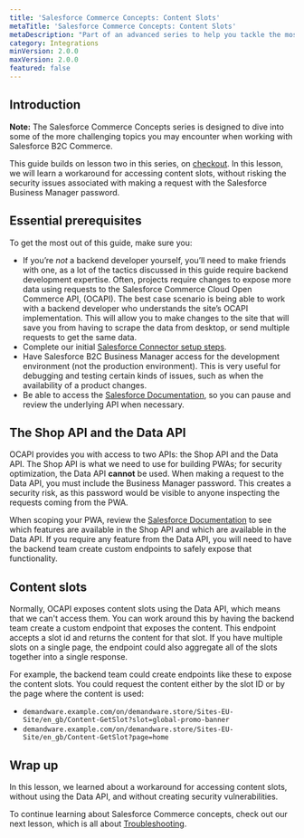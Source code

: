 ```yaml
---
title: 'Salesforce Commerce Concepts: Content Slots'
metaTitle: 'Salesforce Commerce Concepts: Content Slots'
metaDescription: "Part of an advanced series to help you tackle the most challenging topics when integrating Salesforce Commerce with your Mobify app. This lesson covers additional checkout features."
category: Integrations
minVersion: 2.0.0
maxVersion: 2.0.0
featured: false
---
```


## Introduction  

<Callout type="info">

**Note:** The Salesforce Commerce Concepts series is designed to dive into some of the more challenging topics you may encounter when working with Salesforce B2C Commerce.

</Callout>

This guide builds on lesson two in this series, on [checkout](/how-to-guides/categories/integrations/salesforce-commerce-concepts-checkout). In this lesson, we will learn a workaround for accessing content slots, without risking the security issues associated with making a request with the Salesforce Business Manager password.

## Essential prerequisites  

To get the most out of this guide, make sure you:  

- If you’re *not* a backend developer yourself, you’ll need to make friends with one, as a lot of the tactics discussed in this guide require backend development expertise. Often, projects require changes to expose more data using requests to the Salesforce Commerce Cloud Open Commerce API, (OCAPI). The best case scenario is being able to work with a backend developer who understands the site’s OCAPI implementation. This will allow you to make changes to the site that will save you from having to scrape the data from desktop, or send multiple requests to get the same data.
- Complete our initial [Salesforce Connector setup steps](/how-to-guides/categories/integrations/setting-up-the-salesforce-connector).
- Have Salesforce B2C Business Manager access for the development environment (not the production environment). This is very useful for debugging and testing certain kinds of issues, such as when the availability of a product changes.
- Be able to access the [Salesforce Documentation](https://documentation.b2c.commercecloud.salesforce.com/DOC1/index.jsp), so you can pause and review the underlying API when necessary.

## The Shop API and the Data API

OCAPI provides you with access to two APIs: the Shop API and the Data API. The Shop API is what we need to use for building PWAs; for security optimization, the Data API **cannot** be used. When making a request to the Data API, you must include the Business Manager password. This creates a security risk, as this password would be visible to anyone inspecting the requests coming from the PWA.

When scoping your PWA, review the [Salesforce Documentation](https://documentation.b2c.commercecloud.salesforce.com/DOC1/index.jsp) to see which features are available in the Shop API and which are available in the Data API. If you require any feature from the Data API, you will need to have the backend team create custom endpoints to safely expose that functionality.


## Content slots

Normally, OCAPI exposes content slots using the Data API, which means that we can't access them. You can work around this by having the backend team create a custom endpoint that exposes the content. This endpoint accepts a slot id and returns the content for that slot. If you have multiple slots on a single page, the endpoint could also aggregate all of the slots together into a single response.

For example, the backend team could create endpoints like these to expose the content slots. You could request the content either by the slot ID or by the page where the content is used:

* `demandware.example.com/on/demandware.store/Sites-EU-Site/en_gb/Content-GetSlot?slot=global-promo-banner`
* `demandware.example.com/on/demandware.store/Sites-EU-Site/en_gb/Content-GetSlot?page=home`


## Wrap up

In this lesson, we learned about a workaround for accessing content slots, without using the Data API, and without creating security vulnerabilities.

To continue learning about Salesforce Commerce concepts, check out our next lesson, which is all about [Troubleshooting](/how-to-guides/categories/integrations/salesforce-commerce-concepts-troubleshooting).


